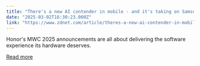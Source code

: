 ```yaml
---
title: "There's a new AI contender in mobile - and it's taking on Samsung in every way imaginable"
date: "2025-03-02T16:30:23.000Z"
link: "https://www.zdnet.com/article/theres-a-new-ai-contender-in-mobile-and-its-taking-on-samsung-in-every-way-imaginable/"
---
```


Honor's MWC 2025 announcements are all about delivering the software experience its hardware deserves.

[Read more](https://www.zdnet.com/article/theres-a-new-ai-contender-in-mobile-and-its-taking-on-samsung-in-every-way-imaginable/)
